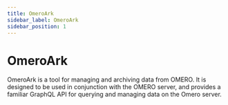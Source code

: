 ```yaml
---
title: OmeroArk
sidebar_label: OmeroArk
sidebar_position: 1
---
```



# OmeroArk

OmeroArk is a tool for managing and archiving data from OMERO. It is designed to be used in conjunction with the OMERO server, 
and provides a familiar GraphQL API for querying and managing data on the Omero server.


